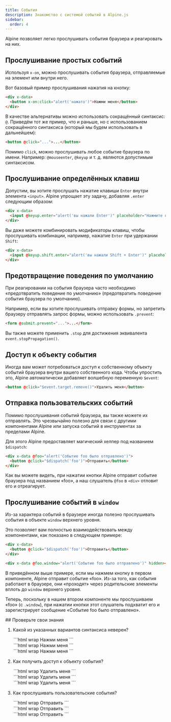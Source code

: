 ```yaml
---
title: События
description: Знакомство с системой событий в Alpine.js
sidebar:
  order: 4
---
```



Alpine позволяет легко прослушивать события браузера и реагировать на них.

## Прослушивание простых событий

Используя `x-on`, можно прослушивать события браузера, отправляемые на элемент или внутри него.

Вот базовый пример прослушивания нажатия на кнопку:

```html live "x-on"
<div x-data>
  <button x-on:click="alert('нажато')">Нажми меня</button>
</div>
```

В качестве альтернативы можно использовать сокращённый синтаксис: `@`. Приведём тот же пример, что и раньше, но с использованием сокращённого синтаксиса (который мы будем использовать в дальнейшем):

```html "@"
<button @click="...">...</button>
```

Помимо `click`, можно прослушивать любое событие браузера по имени. Например: `@mouseenter`, `@keyup` и т. д. являются допустимым синтаксисом.

## Прослушивание определённых клавиш

Допустим, вы хотите прослушать нажатие клавиши `Enter` внутри элемента `<input>`. Alpine упрощает эту задачу, добавляя `.enter` следующим образом:

```html wrap live "@keyup.enter"
<div x-data>
  <input @keyup.enter="alert('вы нажали Enter')" placeholder="Нажмите клавишу Enter" />
</div>
```

Вы даже можете комбинировать модификаторы клавиш, чтобы прослушивать комбинации, например, нажатие `Enter` при удержании `Shift`:

```html wrap live "@keyup.shift.enter"
<div x-data>
  <input @keyup.shift.enter="alert('вы нажали Shift + Enter')" placeholder="Нажмите Shift и Enter" />
</div>
```

## Предотвращение поведения по умолчанию

При реагировании на события браузера часто необходимо «предотвратить поведение по умолчанию» (предотвратить поведение события браузера по умолчанию).

Например, если вы хотите прослушивать отправку формы, но запретить браузеру отправлять запрос формы, можно использовать `.prevent`:

```html ".prevent"
<form @submit.prevent="...">...</form>
```

Вы также можете применить `.stop` для достижения эквивалента `event.stopPropagation()`.

## Доступ к объекту события

Иногда вам может потребоваться доступ к собственному объекту событий браузера внутри вашего собственного кода. Чтобы упростить это, Alpine автоматически добавляет волшебную переменную `$event`:

```html "$event"
<button @click="$event.target.remove()">Удалить меня</button>
```

## Отправка пользовательских событий

Помимо прослушивания событий браузера, вы также можете их отправлять. Это чрезвычайно полезно для связи с другими компонентами Alpine или запуска событий в инструментах за пределами Alpine.

Для этого Alpine предоставляет магический хелпер под названием `$dispatch`:

```html live "$dispatch"
<div x-data @foo="alert('Событие foo было отправлено')">
  <button @click="$dispatch('foo')">Отправить</button>
</div>
```

Как вы можете видеть, при нажатии кнопки Alpine отправит событие браузера под названием «foo», а наш слушатель `@foo` в `<div>` отловит его и отреагирует.

## Прослушивание событий в `window`

Из-за характера событий в браузере иногда полезно прослушивать события в объекте `window` верхнего уровня.

Это позволяет вам полностью взаимодействовать между компонентами, как показано в следующем примере:

```html live
<div x-data>
  <button @click="$dispatch('foo')">Отправить</button>
</div>

<div x-data @foo.window="alert('Событие foo было отправлено')" hidden></div>
```

В приведённом выше примере, если мы нажмем кнопку в первом компоненте, Alpine отправит событие «foo». Из-за того, как события работают в браузере, они «проходят» через родительские элементы вплоть до `window` верхнего уровня.

Теперь, поскольку в нашем втором компоненте мы прослушиваем «foo» (с `.window`), при нажатии кнопки этот слушатель подхватит его и зарегистрирует сообщение «Событие foo было отправлено».

<LinkCard title="Подробнее об <strong>x-on</strong>" href="/directives/on" />

<Box icon="question-mark">
## Проверьте свои знания

1. Какой из указанных вариантов синтаксиса неверен?

    <MultipleChoice>
      <Option>
        ```html wrap
        <div x-data>
          <button x-on:click="alert('нажато')">Нажми меня</button>
        </div>
        ```
      </Option>
      <Option isCorrect>
        ```html wrap
        <div x-data>
          <button onClick="alert('нажато')">Нажми меня</button>
        </div>
        ```
      </Option>
      <Option>
        ```html wrap
        <div x-data>
          <button @click="alert('нажато')">Нажми меня</button>
        </div>
        ```
      </Option>
    </MultipleChoice>

2. Как получить доступ к объекту события?

    <MultipleChoice>
      <Option>
         ```html wrap
         <button @click="$target.remove()">Удалить меня</button>
         ```
      </Option>
      <Option>
         ```html wrap
         <button @click="$object.remove()">Удалить меня</button>
         ```
      </Option>
      <Option isCorrect>
         ```html wrap
         <button @click="$event.target.remove()">Удалить меня</button>
         ```
      </Option>
    </MultipleChoice>

3. Как прослушивать пользовательские события?

    <MultipleChoice>
      <Option isCorrect>
         ```html wrap
        <div x-data @foo="alert('Событие foo было отправлено')">
          <button @click="$dispatch('foo')">Отправить</button>
        </div>
         ```
      </Option>
      <Option>
         ```html wrap
        <div x-data @foo="alert('Событие foo было отправлено')">
          <button @click="$customEvent('foo')">Отправить</button>
        </div>
         ```
      </Option>
      <Option>
         ```html wrap
        <div x-data @foo="alert('Событие foo было отправлено')">
          <button @click="$event('foo')">Отправить</button>
        </div>
         ```
      </Option>
    </MultipleChoice>

</Box>